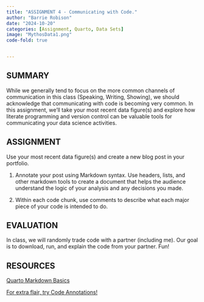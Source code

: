 ```yaml
---
title: "ASSIGNMENT 4 - Communicating with Code."
author: "Barrie Robison"
date: "2024-10-20"
categories: [Assignment, Quarto, Data Sets]
image: "MythosData1.png"
code-fold: true


---
```


## SUMMARY

While we generally tend to focus on the more common channels of communication in this class (Speaking, Writing, Showing), we should acknowledge that communicating with code is becoming very common.  In this assignment, we'll take your most recent data figure(s) and explore how literate programming and version control can be valuable tools for communicating your data science activities.

## ASSIGNMENT

Use your most recent data figure(s) and create a new blog post in your portfolio.  

1. Annotate your post using Markdown syntax.  Use headers, lists, and other markdown tools to create a document that helps the audience understand the logic of your analysis and any decisions you made.

2. Within each code chunk, use comments to describe what each major piece of your code is intended to do.

## EVALUATION

In class, we will randomly trade code with a partner (including me).  Our goal is to download, run, and explain the code from your partner.  Fun!


## RESOURCES

[Quarto Markdown Basics](https://quarto.org/docs/authoring/markdown-basics.html){target="_blank"}


[For extra flair, try Code Annotations!](https://quarto.org/docs/authoring/code-annotation.html){target="_blank"}

